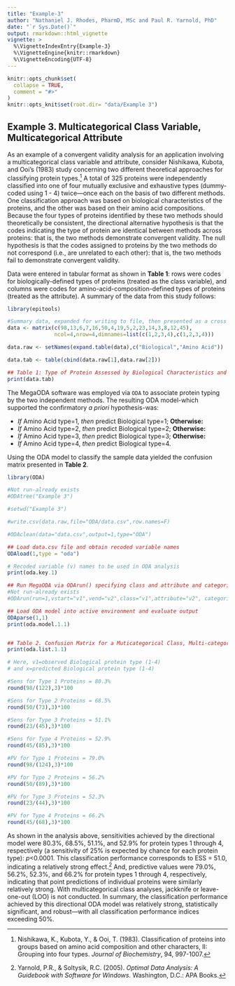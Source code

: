 ```yaml
---
title: "Example-3"
author: "Nathaniel J. Rhodes, PharmD, MSc and Paul R. Yarnold, PhD"
date: "`r Sys.Date()`"
output: rmarkdown::html_vignette
vignette: >
  %\VignetteIndexEntry{Example-3}
  %\VignetteEngine{knitr::rmarkdown}
  %\VignetteEncoding{UTF-8}
---
```


```r
knitr::opts_chunk$set(
  collapse = TRUE,
  comment = "#>"
)
knitr::opts_knit$set(root.dir= "data/Example 3")
```

## Example 3. Multicategorical Class Variable, Multicategorical Attribute

As an example of a convergent validity analysis for an application involving a multicategorical class variable and attribute, consider Nishikawa, Kubota, and Ooi's (1983) study concerning two different theoretical approaches for classifying protein types.^[Nishikawa, K., Kubota, Y., & Ooi, T. (1983). Classification of proteins into groups based on amino acid composition and other characters, II: Grouping into four types. _Journal of Biochemistry_, 94, 997-1007.] A total of 325 proteins were independently classified into one of four mutually exclusive and exhaustive types (dummy-coded using 1 - 4) twice—once each on the basis of two different methods. One classification approach was based on biological characteristics of the proteins, and the other was based on their amino acid compositions. Because the four types of proteins identified by these two methods should theoretically be consistent, the directional alternative hypothesis is that the codes indicating the type of protein are identical between methods across proteins: that is, the two methods demonstrate convergent validity. The null hypothesis is that the codes assigned to proteins by the two methods do not correspond (i.e., are unrelated to each other): that is, the two methods fail to demonstrate convergent validity.

Data were entered in tabular format as shown in **Table 1**: rows were codes for biologically-defined types of proteins (treated as the class variable), and columns were codes for amino-acid-composition-defined types of proteins (treated as the attribute). A summary of the data from this study follows:
```r
library(epitools)

#Summary data, expanded for writing to file, then presented as a cross class table
data <- matrix(c(98,13,6,7,16,50,4,19,5,2,23,14,3,8,12,45),
               ncol=4,nrow=4,dimnames=list(c(1,2,3,4),c(1,2,3,4)))

data.raw <- setNames(expand.table(data),c("Biological","Amino Acid"))

data.tab <- table(cbind(data.raw[1],data.raw[2]))

## Table 1: Type of Protein Assessed by Biological Characteristics and Amino Acid Composition Types (1-4)
print(data.tab)

```

The MegaODA software was employed via `ODA` to associate protein typing by the two independent methods. The resulting ODA model-which supported the confirmatory _a priori_ hypothesis-was:

- _If_ Amino Acid type=1, _then_ predict Biological type=1; **Otherwise:**
- _If_ Amino Acid type=2, _then_ predict Biological type=2; **Otherwise:**
- _If_ Amino Acid type=3, _then_ predict Biological type=3; **Otherwise:**
- _If_ Amino Acid type=4, _then_ predict Biological type=4.

Using the ODA model to classify the sample data yielded the confusion matrix presented in **Table 2**.

```r
library(ODA)

#Not run-already exists
#ODAtree("Example 3")

#setwd("Example 3")

#write.csv(data.raw,file="ODA/data.csv",row.names=F)

#ODAclean(data="data.csv",output=1,type="ODA")

## Load data.csv file and obtain recoded variable names
ODAload(1,type = "oda")

# Recoded variable (v) names to be used in ODA analysis
print(oda.key.1)

## Run MegaODA via ODArun() specifying class and attribute and categorical variables
#Not run-already exists
#ODArun(run=1,vstart="v1",vend="v2",class="v1",attribute="v2", categorical = "v2")

## Load ODA model into active environment and evaluate output
ODAparse(1,1) 
print(oda.model.1.1)


## Table 2. Confusion Matrix for a Muticategorical Class, Multi-categorical Attribute, ODA Model
print(oda.list.1.1)

# Here, v1=observed Biological protein type (1-4) 
# and x=predicted Biological protein type (1-4)

#Sens for Type 1 Proteins = 80.3%
round(98/(122),3)*100

#Sens for Type 2 Proteins = 68.5%
round(50/(73),3)*100

#Sens for Type 3 Proteins = 51.1%
round(23/(45),3)*100

#Sens for Type 4 Proteins = 52.9%
round(45/(85),3)*100

#PV for Type 1 Proteins = 79.0%
round(98/(124),3)*100

#PV for Type 2 Proteins = 56.2%
round(50/(89),3)*100

#PV for Type 3 Proteins = 52.3%
round(23/(44),3)*100

#PV for Type 4 Proteins = 66.2%
round(45/(68),3)*100
```

As shown in the analysis above, sensitivities achieved by the directional model were 80.3%, 68.5%, 51.1%, and 52.9% for protein types 1 through 4, respectively (a sensitivity of 25% is expected by chance for each protein type): _p_<0.0001. This classification performance corresponds to ESS = 51.0, indicating a relatively strong effect.^[Yarnold, P.R., & Soltysik, R.C. (2005). _Optimal Data Analysis: A Guidebook with Software for Windows._ Washington, D.C.: APA Books.] And, predictive values were 79.0%, 56.2%, 52.3%, and 66.2% for protein types 1 through 4, respectively, indicating that point predictions of individual proteins were similarly relatively strong. With multicategorical class analyses, jackknife or leave-one-out (LOO) is not conducted. In summary, the classification performance achieved by this directional ODA model was relatively strong, statistically significant, and robust—with all classification performance indices exceeding 50%.


